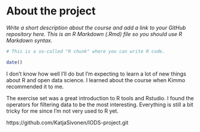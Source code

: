 
# About the project

*Write a short description about the course and add a link to your GitHub repository here. This is an R Markdown (.Rmd) file so you should use R Markdown syntax.*

```r
# This is a so-called "R chunk" where you can write R code.

date()

```
I don't know how well I'll do but I'm expecting to learn a lot of new things about R and open data science. I learned about the course when Kimmo recommended it to me. 

The exercise set was a great introduction to R tools and Rstudio. I found the operators for filtering data to be the most interesting. Everything is still a bit tricky for me since I'm not very used to R yet.

https://github.com/KatjaSivonen/IODS-project.git


